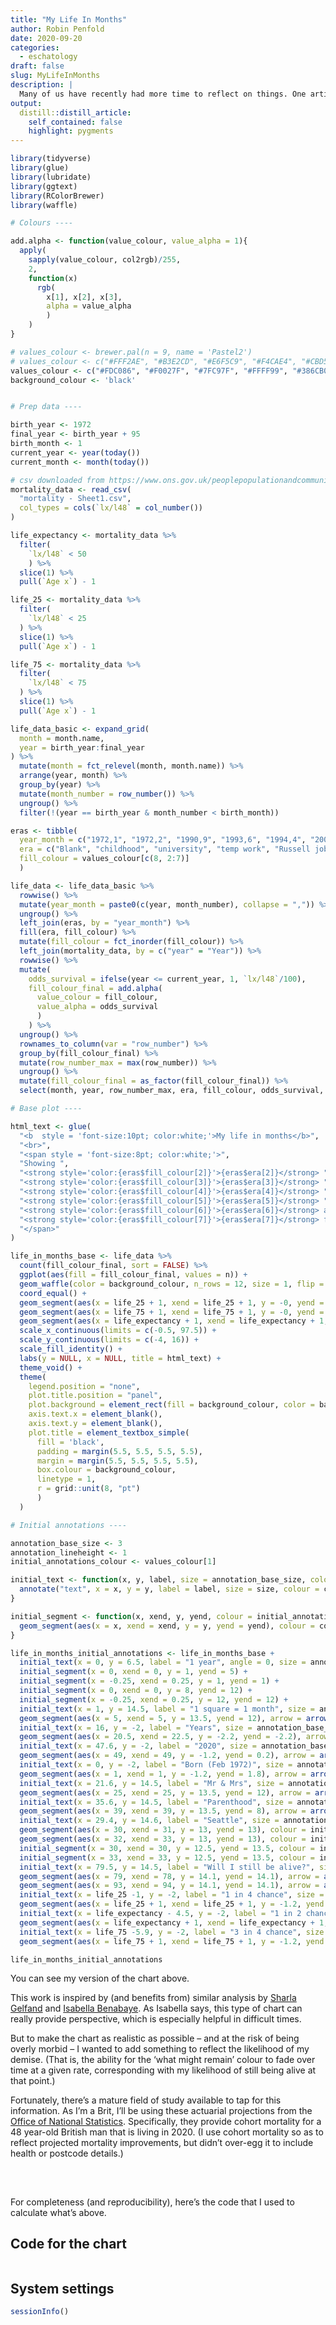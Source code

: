 ```yaml
---
title: "My Life In Months"
author: Robin Penfold
date: 2020-09-20
categories:
  - eschatology
draft: false
slug: MyLifeInMonths
description: |
  Many of us have recently had more time to reflect on things. One artifact of this reflection is My Life In Months: a chart that explains each month of your life. Like many, I find it a useful way to get some perspective. In fact, I'd call it 'the most meta personal dashboard available'. And I've found a tweak to make it even more realistic.
output:
  distill::distill_article:
    self_contained: false
    highlight: pygments
---
```

```r
library(tidyverse)
library(glue)
library(lubridate)
library(ggtext)
library(RColorBrewer)
library(waffle)

# Colours ----

add.alpha <- function(value_colour, value_alpha = 1){
  apply(
    sapply(value_colour, col2rgb)/255, 
    2, 
    function(x) 
      rgb(
        x[1], x[2], x[3], 
        alpha = value_alpha
        )
    )  
}

# values_colour <- brewer.pal(n = 9, name = 'Pastel2')
# values_colour <- c("#FFF2AE", "#B3E2CD", "#E6F5C9", "#F4CAE4", "#CBD5E8", "#F1E2CC", "#FDCDAC", "#CCCCCC")  
values_colour <- c("#FDC086", "#F0027F", "#7FC97F", "#FFFF99", "#386CB0", "#BEAED4", "#BF5B17", "#666666")
background_colour <- 'black'


# Prep data ----

birth_year <- 1972
final_year <- birth_year + 95
birth_month <- 1
current_year <- year(today())
current_month <- month(today())

# csv downloaded from https://www.ons.gov.uk/peoplepopulationandcommunity/birthsdeathsandmarriages/lifeexpectancies/datasets/lifetablesprincipalprojectionunitedkingdom
mortality_data <- read_csv(
  "mortality - Sheet1.csv", 
  col_types = cols(`lx/l48` = col_number())
)

life_expectancy <- mortality_data %>% 
  filter(
    `lx/l48` < 50
    ) %>% 
  slice(1) %>% 
  pull(`Age x`) - 1

life_25 <- mortality_data %>% 
  filter(
    `lx/l48` < 25
  ) %>% 
  slice(1) %>% 
  pull(`Age x`) - 1

life_75 <- mortality_data %>% 
  filter(
    `lx/l48` < 75
  ) %>% 
  slice(1) %>% 
  pull(`Age x`) - 1

life_data_basic <- expand_grid(
  month = month.name,
  year = birth_year:final_year
) %>%
  mutate(month = fct_relevel(month, month.name)) %>%
  arrange(year, month) %>%
  group_by(year) %>%
  mutate(month_number = row_number()) %>%
  ungroup() %>%
  filter(!(year == birth_year & month_number < birth_month))

eras <- tibble(
  year_month = c("1972,1", "1972,2", "1990,9", "1993,6", "1994,4", "2005,10", "2020,8"),
  era = c("Blank", "childhood", "university", "temp work", "Russell job", "Watsons role", "what might remain"),
  fill_colour = values_colour[c(8, 2:7)]
  )

life_data <- life_data_basic %>%
  rowwise() %>%
  mutate(year_month = paste0(c(year, month_number), collapse = ",")) %>%
  ungroup() %>%
  left_join(eras, by = "year_month") %>%
  fill(era, fill_colour) %>%
  mutate(fill_colour = fct_inorder(fill_colour)) %>% 
  left_join(mortality_data, by = c("year" = "Year")) %>% 
  rowwise() %>% 
  mutate(
    odds_survival = ifelse(year <= current_year, 1, `lx/l48`/100),
    fill_colour_final = add.alpha(
      value_colour = fill_colour, 
      value_alpha = odds_survival
      )
    ) %>% 
  ungroup() %>% 
  rownames_to_column(var = "row_number") %>% 
  group_by(fill_colour_final) %>% 
  mutate(row_number_max = max(row_number)) %>% 
  ungroup() %>% 
  mutate(fill_colour_final = as_factor(fill_colour_final)) %>% 
  select(month, year, row_number_max, era, fill_colour, odds_survival, fill_colour_final)

# Base plot ----

html_text <- glue(
  "<b  style = 'font-size:10pt; color:white;'>My life in months</b>", 
  "<br>",
  "<span style = 'font-size:8pt; color:white;'>",
  "Showing ",
  "<strong style='color:{eras$fill_colour[2]}'>{eras$era[2]}</strong> ",
  "<strong style='color:{eras$fill_colour[3]}'>{eras$era[3]}</strong> ",
  "<strong style='color:{eras$fill_colour[4]}'>{eras$era[4]}</strong> ",
  "<strong style='color:{eras$fill_colour[5]}'>{eras$era[5]}</strong> ",
  "<strong style='color:{eras$fill_colour[6]}'>{eras$era[6]}</strong> and ",
  "<strong style='color:{eras$fill_colour[7]}'>{eras$era[7]}</strong> for @p0bs",
  "</span>"
)

life_in_months_base <- life_data %>%
  count(fill_colour_final, sort = FALSE) %>% 
  ggplot(aes(fill = fill_colour_final, values = n)) +
  geom_waffle(color = background_colour, n_rows = 12, size = 1, flip = FALSE) + 
  coord_equal() + 
  geom_segment(aes(x = life_25 + 1, xend = life_25 + 1, y = -0, yend = 13), linetype = 3, size = 0.5, color = '#DDDDDD') +
  geom_segment(aes(x = life_75 + 1, xend = life_75 + 1, y = -0, yend = 13), linetype = 3, size = 0.5, color = '#DDDDDD') +
  geom_segment(aes(x = life_expectancy + 1, xend = life_expectancy + 1, y = -0, yend = 13), linetype = 3, size = 0.5, color = '#DDDDDD') +
  scale_x_continuous(limits = c(-0.5, 97.5)) + 
  scale_y_continuous(limits = c(-4, 16)) +
  scale_fill_identity() +
  labs(y = NULL, x = NULL, title = html_text) + 
  theme_void() +
  theme(
    legend.position = "none",
    plot.title.position = "panel",
    plot.background = element_rect(fill = background_colour, color = background_colour),
    axis.text.x = element_blank(),
    axis.text.y = element_blank(),
    plot.title = element_textbox_simple(
      fill = 'black', 
      padding = margin(5.5, 5.5, 5.5, 5.5),
      margin = margin(5.5, 5.5, 5.5, 5.5), 
      box.colour = background_colour,
      linetype = 1,
      r = grid::unit(8, "pt")
      )
  )

# Initial annotations ----

annotation_base_size <- 3
annotation_lineheight <- 1
initial_annotations_colour <- values_colour[1]

initial_text <- function(x, y, label, size = annotation_base_size, colour = initial_annotations_colour, ...) {
  annotate("text", x = x, y = y, label = label, size = size, colour = colour, ...)
}

initial_segment <- function(x, xend, y, yend, colour = initial_annotations_colour) {
  geom_segment(aes(x = x, xend = xend, y = y, yend = yend), colour = colour)
}

life_in_months_initial_annotations <- life_in_months_base +
  initial_text(x = 0, y = 6.5, label = "1 year", angle = 0, size = annotation_base_size * 0.8, hjust = 1) +
  initial_segment(x = 0, xend = 0, y = 1, yend = 5) +
  initial_segment(x = -0.25, xend = 0.25, y = 1, yend = 1) +
  initial_segment(x = 0, xend = 0, y = 8, yend = 12) +
  initial_segment(x = -0.25, xend = 0.25, y = 12, yend = 12) +
  initial_text(x = 1, y = 14.5, label = "1 square = 1 month", size = annotation_base_size * 0.8, lineheight = annotation_lineheight, hjust = 0.4) +
  geom_segment(aes(x = 5, xend = 5, y = 13.5, yend = 12), arrow = arrow(length = unit(0.0175, "npc")), colour = initial_annotations_colour) +
  initial_text(x = 16, y = -2, label = "Years", size = annotation_base_size * 0.8, hjust = 0) +
  geom_segment(aes(x = 20.5, xend = 22.5, y = -2.2, yend = -2.2), arrow = arrow(length = unit(0.0175, "npc")), colour = initial_annotations_colour) + 
  initial_text(x = 47.6, y = -2, label = "2020", size = annotation_base_size * 0.8, hjust = 0, lineheight = annotation_lineheight) +
  geom_segment(aes(x = 49, xend = 49, y = -1.2, yend = 0.2), arrow = arrow(length = unit(0.0175, "npc")), colour = initial_annotations_colour) + 
  initial_text(x = 0, y = -2, label = "Born (Feb 1972)", size = annotation_base_size * 0.8, hjust = 0, lineheight = annotation_lineheight) +
  geom_segment(aes(x = 1, xend = 1, y = -1.2, yend = 1.8), arrow = arrow(length = unit(0.0175, "npc")), colour = initial_annotations_colour) + 
  initial_text(x = 21.6, y = 14.5, label = "Mr & Mrs", size = annotation_base_size * 0.8, lineheight = annotation_lineheight, hjust = 0) +
  geom_segment(aes(x = 25, xend = 25, y = 13.5, yend = 12), arrow = arrow(length = unit(0.0175, "npc")), colour = initial_annotations_colour) + 
  initial_text(x = 35.6, y = 14.5, label = "Parenthood", size = annotation_base_size * 0.8, lineheight = annotation_lineheight, hjust = 0) +
  geom_segment(aes(x = 39, xend = 39, y = 13.5, yend = 8), arrow = arrow(length = unit(0.0175, "npc")), colour = initial_annotations_colour) +
  initial_text(x = 29.4, y = 14.6, label = "Seattle", size = annotation_base_size * 0.8, lineheight = annotation_lineheight, hjust = 0) +
  geom_segment(aes(x = 30, xend = 31, y = 13, yend = 13), colour = initial_annotations_colour) +
  geom_segment(aes(x = 32, xend = 33, y = 13, yend = 13), colour = initial_annotations_colour) +
  initial_segment(x = 30, xend = 30, y = 12.5, yend = 13.5, colour = initial_annotations_colour) +
  initial_segment(x = 33, xend = 33, y = 12.5, yend = 13.5, colour = initial_annotations_colour) +  
  initial_text(x = 79.5, y = 14.5, label = "Will I still be alive?", size = annotation_base_size * 0.8, lineheight = annotation_lineheight, hjust = 0) +
  geom_segment(aes(x = 79, xend = 78, y = 14.1, yend = 14.1), arrow = arrow(length = unit(0.0175, "npc")), colour = initial_annotations_colour) + 
  geom_segment(aes(x = 93, xend = 94, y = 14.1, yend = 14.1), arrow = arrow(length = unit(0.0175, "npc")), colour = initial_annotations_colour) +
  initial_text(x = life_25 -1, y = -2, label = "1 in 4 chance", size = annotation_base_size * 0.8, hjust = 0, lineheight = annotation_lineheight) +
  geom_segment(aes(x = life_25 + 1, xend = life_25 + 1, y = -1.2, yend = 0.2), arrow = arrow(length = unit(0.0175, "npc")), colour = initial_annotations_colour) + 
  initial_text(x = life_expectancy - 4.5, y = -2, label = "1 in 2 chance", size = annotation_base_size * 0.8, hjust = 0, lineheight = annotation_lineheight) +
  geom_segment(aes(x = life_expectancy + 1, xend = life_expectancy + 1, y = -1.2, yend = 0.2), arrow = arrow(length = unit(0.0175, "npc")), colour = initial_annotations_colour) + 
  initial_text(x = life_75 -5.9, y = -2, label = "3 in 4 chance", size = annotation_base_size * 0.8, hjust = 0, lineheight = annotation_lineheight) +
  geom_segment(aes(x = life_75 + 1, xend = life_75 + 1, y = -1.2, yend = 0.2), arrow = arrow(length = unit(0.0175, "npc")), colour = initial_annotations_colour)

life_in_months_initial_annotations
```
You can see my version of the chart above.

This work is inspired by (and benefits from) similar analysis by [Sharla Gelfand](https://github.com/sharlagelfand/mylifeinmonths) and [Isabella Benabaye](https://isabella-b.com/blog/my-life-in-months/). As Isabella says, this type of chart can really provide perspective, which is especially helpful in difficult times. 

But to make the chart as realistic as possible -- and at the risk of being overly morbid -- I wanted to add something to reflect the likelihood of my demise. (That is, the ability for the 'what might remain' colour to fade over time at a given rate, corresponding with my likelihood of still being alive at that point.) 

Fortunately, there's a mature field of study available to tap for this information. As I'm a Brit, I'll be using these actuarial projections from the [Office of National Statistics](https://www.ons.gov.uk/peoplepopulationandcommunity/birthsdeathsandmarriages/lifeexpectancies/datasets/lifetablesprincipalprojectionunitedkingdom). Specifically, they provide cohort mortality for a 48 year-old British man that is living in 2020. (I use cohort mortality so as to reflect projected mortality improvements, but didn't over-egg it to include health or postcode details.)

</br>

##   {.appendix}

For completeness (and reproducibility), here's the code that I used to calculate what's above. 

## Code for the chart {.appendix}

```r
```

## System settings {.appendix}

```r
sessionInfo()
```
